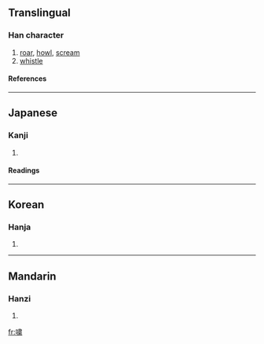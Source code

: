 {{see|嘯}}

==Translingual==
===Han character===
{{Han char|rn=30|rad=口|as=12|sn=15|four=|canj=口中中中 (RLLL)}}
# [[roar]], [[howl]], [[scream]]
# [[whistle]]
====References====
{{Han ref|kx=0206.201|hdz=10694.110|uh=5628|ud=22056}}
----
==Japanese==
===Kanji===
{{ja-kanji|grade=|rs=口12}}
# {{defn|Japanese}} 
====Readings====
{{ja-readings|on=[[しょう]] (shō), [[しつ]] (shitsu), [[しゅう]] (shū)|kun=[[うそぶく]] (usobuku), [[もぐぶく]] (mogubuku)}}
----
==Korean==
===Hanja===
{{ko-hanja|hangeul=소|rv=so|mr=so}}
# {{defn|Korean}}
----
==Mandarin==
===Hanzi===
{{cmn-hanzi|pin=[[xiào]] (xiao4)|wg=hsiao<sup>4</sup>}}
# {{defn|Mandarin}}

[[fr:嘨]]